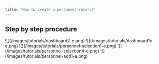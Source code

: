 ```yaml
---
title: 'How to create a personnel record?'
---
```


## Step by step procedure

<Steps>
  <Step title="Go to &#x22;Dashboard&#x22;">
    ![](/images/tutorials/dashboard2-e.png)
  </Step>

  <Step title="Click your &#x22;company name&#x22;">
    ![](/images/tutorials/dashboard1c-e.png)
  </Step>

  <Step title="Click &#x22;HR > Personnel&#x22; from the sidebar.">
    ![](/images/tutorials/personnel-selection1-e.png)
  </Step>

  <Step title="Click the &#x22;Add&#x22; button.">
    ![](/images/tutorials/personnel-selection4-e.png)
  </Step>

  <Step title="Fill up the fields, then hit &#x22;Save&#x22;.">
    ![](/images/tutorials/personnel-add1-e.png)
  </Step>
</Steps>